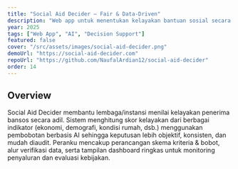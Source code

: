 ```yaml
---
title: "Social Aid Decider — Fair & Data-Driven"
description: "Web app untuk menentukan kelayakan bantuan sosial secara objektif dengan pembobotan AI, transparan, dan akuntabel."
year: 2025
tags: ["Web App", "AI", "Decision Support"]
featured: false
cover: "/src/assets/images/social-aid-decider.png"
demoUrl: "https://social-aid-decider.com"
repoUrl: "https://github.com/NaufalArdian12/social-aid-decider"
order: 14
---
```


## Overview
Social Aid Decider membantu lembaga/instansi menilai kelayakan penerima bansos secara adil. Sistem menghitung skor kelayakan dari berbagai indikator (ekonomi, demografi, kondisi rumah, dsb.) menggunakan pembobotan berbasis AI sehingga keputusan lebih objektif, konsisten, dan mudah diaudit. Peranku mencakup perancangan skema kriteria & bobot, alur verifikasi data, serta tampilan dashboard ringkas untuk monitoring penyaluran dan evaluasi kebijakan.
